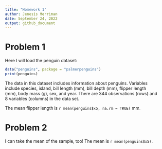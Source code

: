 ```yaml
---
title: "Homework 1"
author: Jenesis Merriman
date: September 24, 2022
output: github_document
---
```


# Problem 1

Here I will load the penguin dataset:

```r
data("penguins", package = "palmerpenguins")
print(penguins)
```
The data in this dataset includes information about penguins. Variables include species, island, bill length (mm), bill depth (mm), flipper length (mm), body mass (g), sex, and year. There are 344 observations (rows) and 8 variables (columns) in the data set.

The mean flipper length is `r mean(penguins$x5, na.rm = TRUE)` mm.

# Problem 2

I can take the mean of the sample, too!
The mean is `r mean(penguins$x5)`.